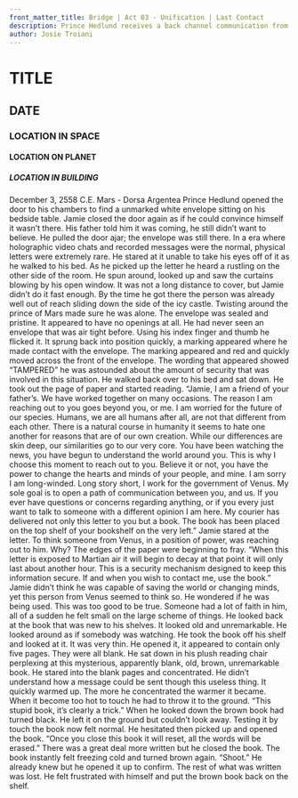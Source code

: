 ```yaml
---
front_matter_title: Bridge | Act 03 - Unification | Last Contact
description: Prince Hedlund receives a back channel communication from Senator Pace, in an attempt to create a calmer future
author: Josie Troiani
---
```

# TITLE

## DATE

### LOCATION IN SPACE

#### LOCATION ON PLANET

##### LOCATION IN BUILDING

December 3, 2558 C.E.
Mars - Dorsa Argentea
Prince Hedlund opened the door to his chambers to find a unmarked white envelope sitting on his bedside table. Jamie closed the door again as if he could convince himself it wasn’t there. His father told him it was coming, he still didn’t want to believe. He pulled the door ajar; the envelope was still there. In a era where holographic video chats and recorded messages were the normal, physical letters were extremely rare. He stared at it unable to take his eyes off of it as he walked to his bed. As he picked up the letter he heard a rustling on the other side of the room. He spun around, looked up and saw the curtains blowing by his open window. It was not a long distance to cover, but Jamie didn’t do it fast enough. By the time he got there the person was already well out of reach sliding down the side of the icy castle. Twisting around the prince of Mars made sure he was alone.
The envelope was sealed and pristine. It appeared to have no openings at all. He had never seen an envelope that was air tight before. Using his index finger and thumb he flicked it. It sprung back into position quickly, a marking appeared where he made contact with the envelope. The marking appeared and red and quickly moved across the front of the envelope. The wording that appeared showed “TAMPERED” he was astounded about the amount of security that was involved in this situation. He walked back over to his bed and sat down. He took out the page of paper and started reading.
“Jamie,
I am a friend of your father’s. We have worked together on many occasions. The reason I am reaching out to you goes beyond you, or me. I am worried for the future of our species. Humans, we are all humans after all, are not that different from each other. There is a natural course in humanity it seems to hate one another for reasons that are of our own creation. While our differences are skin deep, our similarities go to our very core. You have been watching the news, you have begun to understand the world around you. This is why I choose this moment to reach out to you. Believe it or not, you have the power to change the hearts and minds of your people, and mine.
I am sorry I am long-winded. Long story short, I work for the government of Venus. My sole goal is to open a path of communication between you, and us. If you ever have questions or concerns regarding anything, or if you every just want to talk to someone with a different opinion I am here. My courier has delivered not only this letter to you but a book. The book has been placed on the top shelf of your bookshelf on the very left.”
Jamie stared at the letter. To think someone from Venus, in a position of power, was reaching out to him. Why? The edges of the paper were beginning to fray.
“When this letter is exposed to Martian air it will begin to decay at that point it will only last about another hour. This is a security mechanism designed to keep this information secure. If and when you wish to contact me, use the book.”
Jamie didn’t think he was capable of saving the world or changing minds, yet this person from Venus seemed to think so. He wondered if he was being used. This was too good to be true. Someone had a lot of faith in him, all of a sudden he felt small on the large scheme of things. He looked back at the book that was new to his shelves. It looked old and unremarkable. He looked around as if somebody was watching. He took the book off his shelf and looked at it. It was very thin. He opened it, it appeared to contain only five pages. They were all blank. He sat down in his plush reading chair perplexing at this  mysterious, apparently blank, old, brown, unremarkable book. He stared into the blank pages and concentrated. He didn’t understand how a message could be sent though this useless thing.
It quickly warmed up. The more he concentrated the warmer it became. When it become too hot to touch he had to throw it to the ground. “This stupid book, it’s clearly a trick.” When he looked down the brown book had turned black. He left it on the ground but couldn’t look away. Testing it by touch the book now felt normal. He hesitated then picked up and opened the book.
“Once you close this book it will reset, all the words will be erased.” There was a great deal more written but he closed the book. The book instantly felt freezing cold and turned brown again. “Shoot.” He already knew but he opened it up to confirm. The rest of what was written was lost. He felt frustrated with himself and put the brown book back on the shelf.
